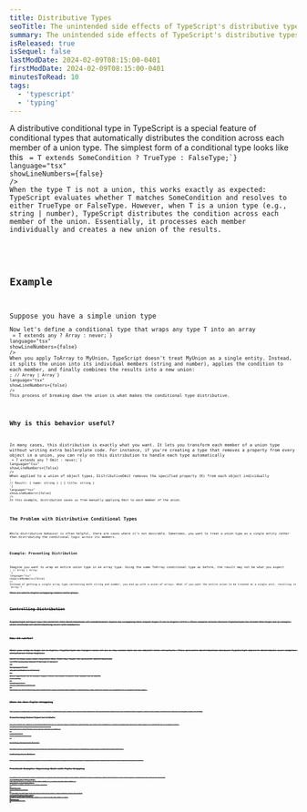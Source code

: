 ```yaml
---
title: Distributive Types
seoTitle: The unintended side effects of TypeScript's distributive types
summary: The unintended side effects of TypeScript's distributive types
isReleased: true
isSequel: false
lastModDate: 2024-02-09T08:15:00-0401
firstModDate: 2024-02-09T08:15:00-0401
minutesToRead: 10
tags:
  - 'typescript'
  - 'typing'
---
```


<C>
A distributive conditional type in TypeScript is a special feature of conditional types that automatically distributes the condition across each member of a union type. The simplest form of a conditional type looks like this
<Code
  code=
{`type Example<T> = T extends SomeCondition ? TrueType : FalseType;`}
language="tsx"
showLineNumbers={false}
/>
When the type T is not a union, this works exactly as expected: TypeScript evaluates whether T matches SomeCondition and resolves to either TrueType or FalseType. However, when T is a union type (e.g., string | number), TypeScript distributes the condition across each member of the union. Essentially, it processes each member individually and creates a new union of the results.
</C>

<H2>
Example
</H2>
<C>
Suppose you have a simple union type
<Code
  code=
{`type MyUnion = string | number;`}
language="tsx"
showLineNumbers={false}
/>
Now let's define a conditional type that wraps any type T into an array
<Code
  code=
{`type ToArray<T> = T extends any ? Array<T> : never;`}
language="tsx"
showLineNumbers={false}
/>
When you apply ToArray to MyUnion, TypeScript doesn't treat MyUnion as a single entity. Instead, it splits the union into its individual members (string and number), applies the condition to each member, and finally combines the results into a new union:
<Code
  code=
{`type Result = ToArray<MyUnion>; // Array<string> | Array<number>`}
language="tsx"
showLineNumbers={false}
/>
This process of breaking down the union is what makes the conditional type distributive.
</C>
<H2>
Why is this behavior useful?
</H2>
<C>
In many cases, this distribution is exactly what you want. It lets you transform each member of a union type without writing extra boilerplate code. For instance, if you're creating a type that removes a property from every object in a union, you can rely on this distribution to handle each type automatically
<Code
  code=
{`type DistributiveOmit<T, K extends string> = T extends any ? Omit<T, K> : never;`}
language="tsx"
showLineNumbers={false}
/>
When applied to a union of object types, DistributiveOmit removes the specified property (K) from each object individually
<Code
  code=
{`type ObjectsUnion = { name: string; age: number } | { title: string; age: number };
type Result = DistributiveOmit<ObjectsUnion, "age">;
// Result: { name: string } | { title: string }
`}
language="tsx"
showLineNumbers={false}
/>
In this example, distribution saves us from manually applying Omit to each member of the union.
</C>
<H2>
The Problem with Distributive Conditional Types
</H2>
<C>
While distributive behavior is often helpful, there are cases where it’s not desirable. Sometimes, you want to treat a union type as a single entity rather than distributing the conditional logic across its members.
</C>
<H3>
Example: Preventing Distribution
</H3>
<C>
Imagine you want to wrap an entire union type in an array type. Using the same ToArray conditional type as before, the result may not be what you expect
<Code
  code=
{`type MyUnion = string | number;
type Result = ToArray<MyUnion>; // Array<string> | Array<number>
`}
language="tsx"
showLineNumbers={false}
/>
Instead of getting a single array type containing both string and number, you end up with a union of arrays. What if you want the entire union to be treated as a single unit, resulting in `Array<string | number>`?
<S/>
This is where tuple wrapping comes into play.
</C>
<H2>
Controlling Distribution
</H2>
<C>
TypeScript allows you to control the distribution of conditional types by wrapping the input type T in a tuple ([T]). This simple trick forces TypeScript to treat the type as a single unit instead of distributing over its members.
</C>
<H3>
How it works?
</H3>
<C>
When you wrap a type in a tuple, TypeScript no longer sees it as a raw union but as an object-like structure. This prevents distribution because TypeScript doesn't distribute over complex structures like tuples.
<S/>
Here's how you can rewrite the ToArray type to prevent distribution
<Code
  code=
{`type ToArrayNoDistribute<T> = [T] extends [any] ? Array<T> : never;
`}
language="tsx"
showLineNumbers={false}
/>
When applied to a union type, this version treats the union as a whole
<Code
  code=
{`type MyUnion = string | number;
type Result = ToArrayNoDistribute<MyUnion>; // Array<string | number>
`}
language="tsx"
showLineNumbers={false}
/>
Instead of distributing the condition over string and number separately, the entire union is wrapped in a single array type.
</C>
<H2>
When to Use Tuple Wrapping
</H2>
<C>
The tuple wrapping technique is useful whenever you want to avoid the default distribution behavior of conditional types. Here are some scenarios where it might come in handy
<H3>Transforming Union Types as a Whole</H3>
If you want to apply a transformation to a union type without splitting it into its members, tuple wrapping ensures the type is treated as a single unit.
<Code
  code=
{`type Transform<T> = [T] extends [any] ? { value: T } : never;
type Result = Transform<string | number>; // { value: string | number }
`}
language="tsx"
showLineNumbers={false}
/>
<H3>Avoiding Unexpected Results</H3>
In some cases, distribution can lead to unexpected or overly complex types. Wrapping with tuples simplifies the behavior.
<H3>Combining Union Members</H3>
When you need to merge or combine union members into a single structure, tuple wrapping prevents TypeScript from over-complicating the output.
</C>
<H2>Practical Example: Improving Omit with Tuple Wrapping</H2>
<C>
A common use case for tuple wrapping is improving utility types like Omit. Without tuple wrapping, Omit distributes over union types, which may not always be desired
<Code
  code=
{`type DistributiveOmit<T, K extends string> = T extends any ? Omit<T, K> : never;
type ObjectsUnion = { name: string; age: number } | { title: string; age: number };
type Result = DistributiveOmit<ObjectsUnion, "age">;
// Result: { name: string } | { title: string }
`}
language="tsx"
showLineNumbers={false}
/>
If you want to omit age from the entire union as a whole, tuple wrapping solves the problem
<Code
  code=
{`type NonDistributiveOmit<T, K extends string> = [T] extends [any] ? Omit<T, K> : never;
type Result = NonDistributiveOmit<ObjectsUnion, "age">;
// Result: Omit<{ name: string; age: number } | { title: string; age: number }, "age">
`}
language="tsx"
showLineNumbers={false}
/>
</C>
